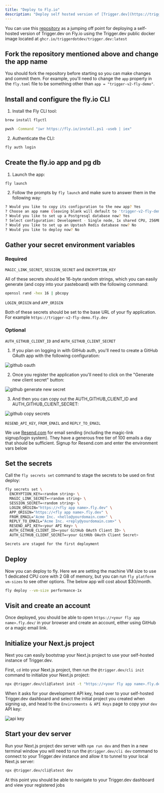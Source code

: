 ```yaml
---
title: "Deploy to Fly.io"
description: "Deploy self hosted version of [Trigger.dev](https://trigger.dev) to Fly.io"
---
```


You can use this [repository](https://github.com/triggerdotdev/fly.io) as a jumping off point for deploying a self-hosted version of Trigger.dev on Fly.io using the Trigger.dev public docker image located at `ghcr.io/triggerdotdev/trigger.dev:latest`

## Fork the repository mentioned above and change the app name

You should fork the repository before starting so you can make changes and commit them. For example, you'll need to change the `app` property in the `fly.toml` file to be something other than `app = "trigger-v2-fly-demo"`.

## Install and configure the fly.io CLI

1. Install the Fly CLI tool:

<CodeGroup>

```sh Mac
brew install flyctl
```

```sh Windows
pwsh -Command "iwr https://fly.io/install.ps1 -useb | iex"
```

</CodeGroup>

2. Authenticate the CLI:

```sh
fly auth login
```

## Create the fly.io app and pg db

1. Launch the app:

```sh
fly launch
```

2. Follow the prompts by `fly launch` and make sure to answer them in the following way:

```sh
? Would you like to copy its configuration to the new app? Yes
? Choose an app name (leaving blank will default to 'trigger-v2-fly-demo') <enter your preferred app name here or leave blank>
? Would you like to set up a Postgresql database now? Yes
? Select configuration: Development - Single node, 1x shared CPU, 256MB RAM, 1GB disk <- feel free to pick a beefier machine
? Would you like to set up an Upstash Redis database now? No
? Would you like to deploy now? No
```

## Gather your secret environment variables

### Required

`MAGIC_LINK_SECRET`, `SESSION_SECRET` and `ENCRYPTION_KEY`

All of these secrets should be 16-byte random strings, which you can easily generate (and copy into your pasteboard) with the following command:

```sh
openssl rand -hex 16 | pbcopy
```

`LOGIN_ORIGIN` and `APP_ORIGIN`

Both of these secrets should be set to the base URL of your fly application. For example `https://trigger-v2-fly-demo.fly.dev`

### Optional

`AUTH_GITHUB_CLIENT_ID` and `AUTH_GITHUB_CLIENT_SECRET`

1. If you plan on logging in with GitHub auth, you'll need to create a GitHub OAuth app with the following configuration:

![github oauth](/images/github-oauth.png)

2. Once you register the application you'll need to click on the "Generate new client secret" button:

![github generate new secret](/images/github-generate-new-secret.png)

3. And then you can copy out the AUTH_GITHUB_CLIENT_ID and AUTH_GITHUB_CLIENT_SECRET:

![github copy secrets](/images/github-secrets.png)

`RESEND_API_KEY`, `FROM_EMAIL` and `REPLY_TO_EMAIL`

We use [Resend.com](https://resend.com) for email sending (including the magic-link signup/login system). They have a generous free tier of 100 emails a day that should be sufficient. Signup for Resend.com and enter the environment vars below

## Set the secrets

Call the `fly secrets set` command to stage the secrets to be used on first deploy:

```sh
fly secrets set \
  ENCRYPTION_KEY=<random string> \
  MAGIC_LINK_SECRET=<random string> \
  SESSION_SECRET=<random string> \
  LOGIN_ORIGIN="https://<fly app name>.fly.dev" \
  APP_ORIGIN="https://<fly app name>.fly.dev" \
  FROM_EMAIL="Acme Inc. <hello@yourdomain.com>" \
  REPLY_TO_EMAIL="Acme Inc. <reply@yourdomain.com>" \
  RESEND_API_KEY=<your API Key> \
  AUTH_GITHUB_CLIENT_ID=<your GitHub OAuth Client ID> \
  AUTH_GITHUB_CLIENT_SECRET=<your GitHUb OAuth Client Secret>

Secrets are staged for the first deployment
```

## Deploy

Now you can deploy to fly. Here we are setting the machine VM size to use 1 dedicated CPU core with 2 GB of memory, but you can run `fly platform vm-sizes` to see other options. The below app will cost about $30/month.

```sh
fly deploy --vm-size performance-1x
```

## Visit and create an account

Once deployed, you should be able to open `https://<your fly app name>.fly.dev/` in your browser and create an account, either using GitHub or a magic email link.

## Initialize your Next.js project

Next you can easily bootstrap your Next.js project to use your self-hosted instance of Trigger.dev.

First, `cd` into your Next.js project, then run the `@trigger.dev/cli init` command to initialize your Next.js project:

```sh
npx @trigger.dev/cli@latest init -t "https://<your fly app name>.fly.dev"
```

When it asks for your development API key, head over to your self-hosted Trigger.dev dashboard and select the initial project you created when signing up, and head to the `Environments & API Keys` page to copy your `dev` API key:

![api key](/images/api-key.png)

## Start your dev server

Run your Next.js project dev server with `npm run dev` and then in a new terminal window you will need to run the `@trigger.dev/cli dev` command to connect to your Trigger.dev instance and allow it to tunnel to your local Next.js server:

```sh
npx @trigger.dev/cli@latest dev
```

At this point you should be able to navigate to your Trigger.dev dashboard and view your registered jobs
